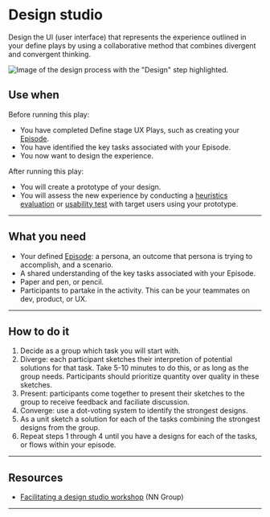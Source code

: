 # Design studio

Design the UI (user interface) that represents the experience outlined in your define plays by using a collaborative method that combines divergent and convergent thinking.

<ImageBlock>

![Image of the design process with the "Design" step highlighted.](./images/design-studio.png)

</ImageBlock>

## Use when 

Before running this play:

- You have completed Define stage UX Plays, such as creating your [Episode](/plays/episode-model).
- You have identified the key tasks associated with your Episode.
- You now want to design the experience.

After running this play:

- You will create a prototype of your design.
- You will assess the new experience by conducting a [heuristics evaluation](/plays/heuristic-evaluation) or [usability test](/plays/usability-test) with target users using your prototype.

---

## What you need

- Your defined [Episode](/plays/episode-model): a persona, an outcome that persona is trying to accomplish, and a scenario.
- A shared understanding of the key tasks associated with your Episode.
- Paper and pen, or pencil.
- Participants to partake in the activity. This can be your teammates on dev, product, or UX.

---

## How to do it

1. Decide as a group which task you will start with.
2. Diverge: each participant sketches their interpretion of potential solutions for that task. Take 5-10 minutes to do this, or as long as the group needs. Participants should prioritize quantity over quality in these sketches.
3. Present: participants come together to present their sketches to the group to receive feedback and faciliate discussion.
4. Converge: use a dot-voting system to identify the strongest designs.
5. As a unit sketch a solution for each of the tasks combining the strongest designs from the group.
6. Repeat steps 1 through 4 until you have a designs for each of the tasks, or flows within your episode.

---

## Resources 

- [Facilitating a design studio workshop](https://www.nngroup.com/articles/facilitating-design-studio-workshop/) (NN Group)

---

<PlayHelp />
